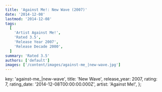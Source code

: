 ```yaml
---
title: 'Against Me!: New Wave (2007)'
date: '2014-12-08'
lastmod: '2014-12-08'
tags:
  [
    'Artist Against Me!',
    'Rated 3.5',
    'Release Year 2007',
    'Release Decade 2000',
  ]
summary: 'Rated 3.5'
authors: ['default']
images: ['/content/images/against-me_|new-wave.jpg']
---
```


  key: 'against-me_|new-wave',
  title: 'New Wave',
  release_year: 2007,
  rating: 7,
  rating_date: '2014-12-08T00:00:00.000Z',
  artist: 'Against Me!',
};

<MusicRating data={data} />
